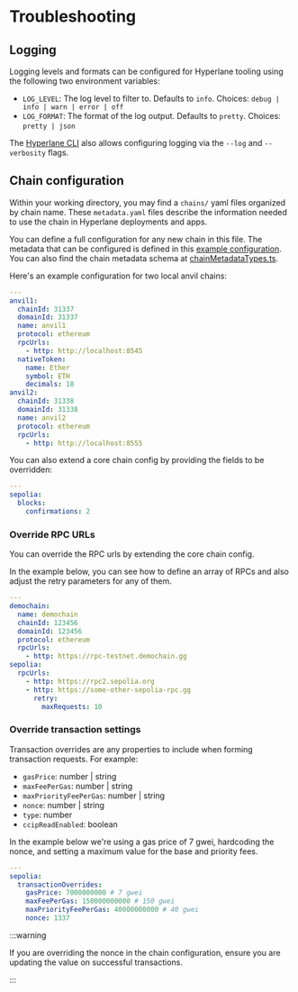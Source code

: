 # Troubleshooting

## Logging

Logging levels and formats can be configured for Hyperlane tooling using the following two environment variables:
- `LOG_LEVEL`: The log level to filter to. Defaults to `info`. Choices: `debug | info | warn | error | off`
- `LOG_FORMAT`: The format of the log output. Defaults to `pretty`. Choices: `pretty | json`

The [Hyperlane CLI](/docs/reference/cli.mdx) also allows configuring logging via the `--log` and `--verbosity` flags.

## Chain configuration

Within your working directory, you may find a `chains/` yaml files organized by chain name. These `metadata.yaml` files describe the information needed to use the chain in Hyperlane deployments and apps.

You can define a full configuration for any new chain in this file. The metadata that can be configured is defined in this [example configuration](https://github.com/hyperlane-xyz/hyperlane-monorepo/blob/main/typescript/cli/examples/chain-config.yaml). You can also find the chain metadata schema at [chainMetadataTypes.ts](https://github.com/hyperlane-xyz/hyperlane-monorepo/blob/main/typescript/sdk/src/metadata/chainMetadataTypes.ts).

Here's an example configuration for two local anvil chains:

```yaml
---
anvil1:
  chainId: 31337
  domainId: 31337
  name: anvil1
  protocol: ethereum
  rpcUrls:
    - http: http://localhost:8545
  nativeToken:
    name: Ether
    symbol: ETH
    decimals: 18
anvil2:
  chainId: 31338
  domainId: 31338
  name: anvil2
  protocol: ethereum
  rpcUrls:
    - http: http://localhost:8555
```

You can also extend a core chain config by providing the fields to be overridden:

```yaml
---
sepolia:
  blocks:
    confirmations: 2
```

### Override RPC URLs

You can override the RPC urls by extending the core chain config.

In the example below, you can see how to define an array of RPCs and also adjust the retry parameters for any of them.

```yaml
---
demochain:
  name: demochain
  chainId: 123456
  domainId: 123456
  protocol: ethereum
  rpcUrls:
    - http: https://rpc-testnet.demochain.gg
sepolia:
  rpcUrls:
    - http: https://rpc2.sepolia.org
    - http: https://some-other-sepolia-rpc.gg
      retry:
        maxRequests: 10
```

### Override transaction settings

Transaction overrides are any properties to include when forming transaction requests. For example:

- `gasPrice`: number | string
- `maxFeePerGas`: number | string
- `maxPriorityFeePerGas`: number | string
- `nonce`: number | string
- `type`: number
- `ccipReadEnabled`: boolean

In the example below we're using a gas price of 7 gwei, hardcoding the nonce, and setting a maximum value for the base and priority fees.

```yaml
---
sepolia:
  transactionOverrides:
    gasPrice: 7000000000 # 7 gwei
    maxFeePerGas: 150000000000 # 150 gwei
    maxPriorityFeePerGas: 40000000000 # 40 gwei
    nonce: 1337
```

:::warning

If you are overriding the nonce in the chain configuration, ensure you are updating the value on successful transactions.

:::
